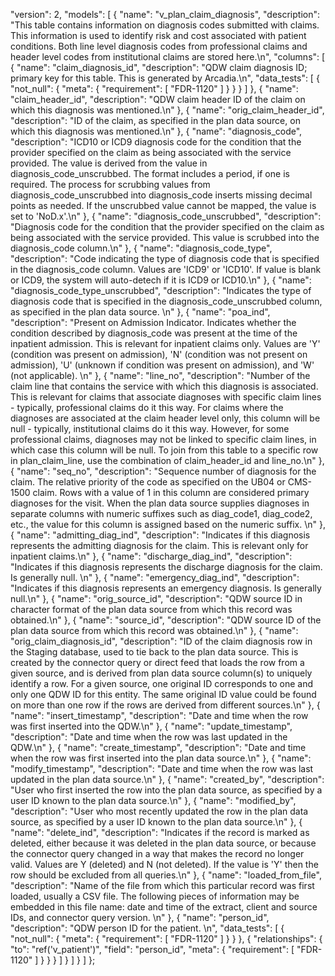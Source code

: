   "version": 2,
  "models": [
    {
      "name": "v_plan_claim_diagnosis",
      "description": "This table contains information on diagnosis codes submitted with claims. This information is used to identify risk and cost associated with patient conditions. Both line level diagnosis codes from professional claims and header level codes from institutional claims are stored here.\n",
      "columns": [
        {
          "name": "claim_diagnosis_id",
          "description": "QDW claim diagnosis ID; primary key for this table.  This is generated by Arcadia.\n",
          "data_tests": [
            {
              "not_null": {
                "meta": {
                  "requirement": [
                    "FDR-1120"
                  ]
                }
              }
            }
          ]
        },
        {
          "name": "claim_header_id",
          "description": "QDW claim header ID of the claim on which this diagnosis was mentioned.\n"
        },
        {
          "name": "orig_claim_header_id",
          "description": "ID of the claim, as specified in the plan data source, on which this diagnosis was mentioned.\n"
        },
        {
          "name": "diagnosis_code",
          "description": "ICD10 or ICD9 diagnosis code for the condition that the provider specified on the claim as being associated with the service provided.  The value is derived from the value in diagnosis_code_unscrubbed. The format includes a period, if one is required.  The process for scrubbing values from diagnosis_code_unscrubbed into diagnosis_code inserts missing decimal points as needed.  If the unscrubbed value cannot be mapped, the value is set to 'NoD.x'.\n"
        },
        {
          "name": "diagnosis_code_unscrubbed",
          "description": "Diagnosis code for the condition that the provider specified on the claim as being associated with the service provided.  This value is scrubbed into the diagnosis_code column.\n"
        },
        {
          "name": "diagnosis_code_type",
          "description": "Code indicating the type of diagnosis code that is specified in the diagnosis_code column.  Values are 'ICD9' or 'ICD10'.  If value is blank or ICD9, the system will auto-detech if it is ICD9 or ICD10.\n"
        },
        {
          "name": "diagnosis_code_type_unscrubbed",
          "description": "Indicates the type of diagnosis code that is specified in the diagnosis_code_unscrubbed column, as specified in the plan data source. \n"
        },
        {
          "name": "poa_ind",
          "description": "Present on Admission Indicator. Indicates whether the condition described by diagnosis_code was present at the time of the inpatient admission.  This is relevant for inpatient claims only.  Values are 'Y' (condition was present on admission), 'N' (condition was not present on admission), 'U' (unknown if condition was present on admission), and 'W' (not applicable).  \n"
        },
        {
          "name": "line_no",
          "description": "Number of the claim line that contains the service with which this diagnosis is associated.  This is relevant for claims that associate diagnoses with specific claim lines - typically, professional claims do it this way. For claims where the diagnoses are associated at the claim header level only, this column will be null - typically, institutional claims do it this way.  However, for some professional claims, diagnoses may not be linked to specific claim lines, in which case this column will be null.  To join from this table to a specific row in plan_claim_line, use the combination of claim_header_id and line_no.\n"
        },
        {
          "name": "seq_no",
          "description": "Sequence number of diagnosis for the claim.  The relative priority of the code as specified on the UB04 or CMS-1500 claim. Rows with a value of 1 in this column are considered primary diagnoses for the visit.  When the plan data source supplies diagnoses in separate columns with numeric suffixes such as diag_code1, diag_code2, etc., the value for this column is assigned based on the numeric suffix.  \n"
        },
        {
          "name": "admitting_diag_ind",
          "description": "Indicates if this diagnosis represents the admitting diagnosis for the claim.  This is relevant only for inpatient claims.\n"
        },
        {
          "name": "discharge_diag_ind",
          "description": "Indicates if this diagnosis represents the discharge diagnosis for the claim.  Is generally null.  \n"
        },
        {
          "name": "emergency_diag_ind",
          "description": "Indicates if this diagnosis represents an emergency diagnosis.  Is generally null.\n"
        },
        {
          "name": "orig_source_id",
          "description": "QDW source ID in character format of the plan data source from which this record was obtained.\n"
        },
        {
          "name": "source_id",
          "description": "QDW source ID of the plan data source from which this record was obtained.\n"
        },
        {
          "name": "orig_claim_diagnosis_id",
          "description": "ID of the claim diagnosis row in the Staging database, used to tie back to the plan data source.  This is created by the connector query or direct feed that loads the row from a given source, and is derived from plan data source column(s) to uniquely identify a row. For a given source, one original ID corresponds to one and only one QDW ID for this entity.  The same original ID value could be found on more than one row if the rows are derived from different sources.\n"
        },
        {
          "name": "insert_timestamp",
          "description": "Date and time when the row was first inserted into the QDW.\n"
        },
        {
          "name": "update_timestamp",
          "description": "Date and time when the row was last updated in the QDW.\n"
        },
        {
          "name": "create_timestamp",
          "description": "Date and time when the row was first inserted into the plan data source.\n"
        },
        {
          "name": "modify_timestamp",
          "description": "Date and time when the row was last updated in the plan data source.\n"
        },
        {
          "name": "created_by",
          "description": "User who first inserted the row into the plan data source, as specified by a user ID known to the plan data source.\n"
        },
        {
          "name": "modified_by",
          "description": "User who most recently updated the row in the plan data source, as specified by a user ID known to the plan data source.\n"
        },
        {
          "name": "delete_ind",
          "description": "Indicates if the record is marked as deleted, either because it was deleted in the plan data source, or because the connector query changed in a way that makes the record no longer valid.  Values are Y (deleted) and N (not deleted).  If the value is 'Y' then the row should be excluded from all queries.\n"
        },
        {
          "name": "loaded_from_file",
          "description": "Name of the file from which this particular record was first loaded, usually a CSV file. The following pieces of information may be embedded in this file name: date and time of the extract, client and source IDs, and connector query version.  \n"
        },
        {
          "name": "person_id",
          "description": "QDW person ID for the patient. \n",
          "data_tests": [
            {
              "not_null": {
                "meta": {
                  "requirement": [
                    "FDR-1120"
                  ]
                }
              }
            },
            {
              "relationships": {
                "to": "ref('v_patient')",
                "field": "person_id",
                "meta": {
                  "requirement": [
                    "FDR-1120"
                  ]
                }
              }
            }
          ]
        }
      ]
    }
  ]
};
